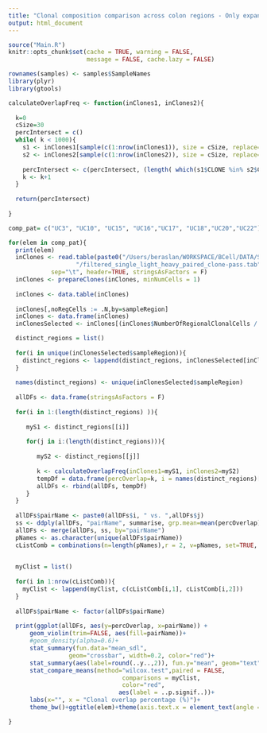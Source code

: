 ```yaml
---
title: "Clonal composition comparison across colon regions - Only expanded clones"
output: html_document
---
```


```r
source("Main.R")
knitr::opts_chunk$set(cache = TRUE, warning = FALSE, 
                      message = FALSE, cache.lazy = FALSE)

rownames(samples) <- samples$SampleNames
library(plyr)
library(gtools)
```

```r
calculateOverlapFreq <- function(inClones1, inClones2){
  
  k=0
  cSize=30
  percIntersect = c()
  while( k < 1000){
    s1 <- inClones1[sample(c(1:nrow(inClones1)), size = cSize, replace=F),]
    s2 <- inClones2[sample(c(1:nrow(inClones2)), size = cSize, replace=F),]
    
    percIntersect <- c(percIntersect, (length( which(s1$CLONE %in% s2$CLONE)) / (cSize*2))*100 )
    k <- k+1
  }
    
  return(percIntersect)
  
}
```

```r
comp_pat= c("UC3", "UC10", "UC15", "UC16","UC17", "UC18","UC20","UC22")

for(elem in comp_pat){
  print(elem)
  inClones <- read.table(paste0("/Users/beraslan/WORKSPACE/BCell/DATA/Subjects/",elem,
                   "/filtered_single_light_heavy_paired_clone-pass.tab"),
            sep="\t", header=TRUE, stringsAsFactors = F)
  inClones <- prepareClones(inClones, minNumCells = 1)
  
  inClones <- data.table(inClones)
  
  inClones[,noRegCells := .N,by=sampleRegion]
  inClones <- data.frame(inClones)
  inClonesSelected <- inClones[(inClones$NumberOfRegionalClonalCells / inClones$noRegCells) > 0.01, ]

  distinct_regions = list() 
  
  for(i in unique(inClonesSelected$sampleRegion)){
    distinct_regions <- lappend(distinct_regions, inClonesSelected[inClonesSelected$sampleRegion == i,])
  }
  
  names(distinct_regions) <- unique(inClonesSelected$sampleRegion)
  
  allDFs <- data.frame(stringsAsFactors = F)
  
  for(i in 1:(length(distinct_regions) )){
    
     myS1 <- distinct_regions[[i]]
    
     for(j in i:(length(distinct_regions))){
        
        myS2 <- distinct_regions[[j]]
        
        k <- calculateOverlapFreq(inClones1=myS1, inClones2=myS2)
        tempDf = data.frame(percOverlap=k, i = names(distinct_regions)[i], j = names(distinct_regions)[j], stringsAsFactors = F)
        allDFs <- rbind(allDFs, tempDf)
     }
  }
  
  allDFs$pairName <- paste0(allDFs$i, " vs. ",allDFs$j)
  ss <- ddply(allDFs, "pairName", summarise, grp.mean=mean(percOverlap))
  allDFs <- merge(allDFs, ss, by="pairName")
  pNames <- as.character(unique(allDFs$pairName))
  cListComb = combinations(n=length(pNames),r = 2, v=pNames, set=TRUE, repeats.allowed=FALSE)
  

  myClist = list()
  
  for(i in 1:nrow(cListComb)){
    myClist <- lappend(myClist, c(cListComb[i,1], cListComb[i,2]))
  }
  
  allDFs$pairName <- factor(allDFs$pairName)
  
  print(ggplot(allDFs, aes(y=percOverlap, x=pairName)) +
      geom_violin(trim=FALSE, aes(fill=pairName))+
      #geom_density(alpha=0.6)+
      stat_summary(fun.data="mean_sdl", 
                 geom="crossbar", width=0.2, color="red")+
      stat_summary(aes(label=round(..y..,2)), fun.y="mean", geom="text", size=5)+
      stat_compare_means(method="wilcox.test",paired = FALSE,
                                comparisons = myClist,
                                color="red",
                               aes(label = ..p.signif..))+
      labs(x="", x = "Clonal overlap percentage (%)")+
      theme_bw()+ggtitle(elem)+theme(axis.text.x = element_text(angle = 90, hjust = 1)))

}


```

